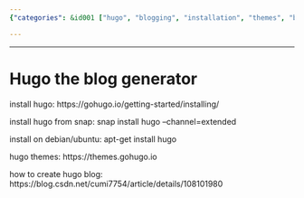 ```yaml
---
{"categories": &id001 ["hugo", "blogging", "installation", "themes", "blog generator"], "category": "Tutorial", "date": "2022-05-28 19:13:40", "description": "This text serves as a comprehensive guide for installing and utilizing Hugo, a widely-used blog generator. It offers step-by-step instructions on how to download and set up the software, along with recommendations on selecting and implementing various themes to enhance your Hugo blog.", "tags": *id001, "title": "Master Hugo: A Comprehensive Guide to Installing and Theming Your Blog"}

---
```


------

# Hugo the blog generator

install hugo:
https://gohugo.io/getting-started/installing/

install hugo from snap:
snap install hugo --channel=extended

install on debian/ubuntu:
apt-get install hugo

hugo themes:
https://themes.gohugo.io

how to create hugo blog:
https://blog.csdn.net/cumi7754/article/details/108101980

